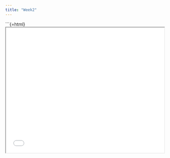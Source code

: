 ```yaml
---
title: "Week2"
---
```


\`\`\`{=html} <iframe src="_book/Week2.html" width="100%" height="400"></iframe>
